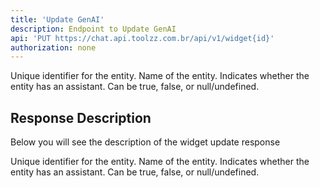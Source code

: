 ```yaml
---
title: 'Update GenAI'
description: Endpoint to Update GenAI
api: 'PUT https://chat.api.toolzz.com.br/api/v1/widget{id}'
authorization: none
---
```


<Expandable title="Payload">
<ResponseField name="id" type="string" required>
  Unique identifier for the entity.
</ResponseField>
<ResponseField name="name" type="string" required>
  Name of the entity.
</ResponseField>
<ResponseField name="hasAssistant" type="boolean">
  Indicates whether the entity has an assistant. Can be true, false, or null/undefined.
</ResponseField>
</Expandable>

## Response Description 
Below you will see the description of the widget update response

<ResponseField name="id" type="string" required>
  Unique identifier for the entity.
</ResponseField>
<ResponseField name="name" type="string" required>
  Name of the entity.
</ResponseField>
<ResponseField name="hasAssistant" type="boolean">
  Indicates whether the entity has an assistant. Can be true, false, or null/undefined.
</ResponseField>
